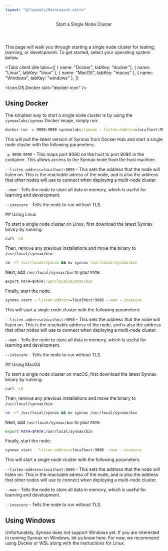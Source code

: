 ```yaml
---
layout: "@/layouts/MainLayout.astro"
---
```



<Header>
    <Header.Title>Start a Single Node Cluster</Header.Title>
</Header>

This page will walk you through starting a single node cluster for testing, learning, or
development. To get started, select your operating system below.

<Tabs
    client:idle
    tabs={[
        { name: "Docker", tabKey: "docker"},
        { name: "Linux", tabKey: "linux" },
        { name: "MacOS", tabKey: "macos" },
        { name: "Windows", tabKey: "windows" },
    ]}
>
<Icon.OS.Docker slot="docker-icon" />
<Fragment slot="docker">
## Using Docker

The simplest way to start a single node cluster is by using the `synnaxlabs/synnax` Docker image,
simply run:

```cmd
docker run -p 9090:9090 synnaxlabs/synnax --listen-address=localhost:9090 --mem --insecure
```

This will pull the latest version of Synnax from Docker Hub and start a single node cluster with
the following parameters:

`-p 9090:9090` - This maps port 9090 on the host to port 9090 in the container. This allows
access to the Synnax node from the host machine.

`--listen-address=localhost:9090` - This sets the address that the node will listen on. This
is the reachable adress of the node, and is also the address that other nodes will use to
connect when deploying a multi-node cluster.

`--mem` - Tells the node to store all data in memory, which is useful for learning and
development.

`--insecure` - Tells the node to run without TLS.

</Fragment>
<Icon.OS.Linux slot="linux-icon" />
<Fragment slot="linux">
## Using Linux

To start a single node cluster on Linux, first download the latest Synnax binary
by running:

```cmd
curl -LO
```

Then, remove any previous installations and move the binary to `/usr/local/synnax/bin`:

```cmd
rm -rf /usr/local/synnax && mv synnax /usr/local/synnax/bin
```

Next, add `/usr/local/synnax/bin` to your `PATH`:

```cmd
export PATH=$PATH:/usr/local/synnax/bin
```

Finally, start the node:

```cmd
synnax start --listen-address=localhost:9090 --mem --insecure
```

This will start a single node cluster with the following parameters:

`--listen-address=localhost:9090` - This sets the address that the node will listen on. This
is the reachable address of the node, and is also the address that other nodes will use to
connect when deploying a multi-node cluster.

`--mem` - Tells the node to store all data in memory, which is useful for learning and
development.

`--insecure` - Tells the node to run without TLS.

</Fragment>
<Icon.OS.MacOS slot="macos-icon" />
<Fragment slot="macos">
## Using MacOS

To start a single node cluster on macOS, first download the latest Synnax binary
by running:

```bash
curl -LO
```

Then, remove any previous installations and move the binary to `/usr/local/synnax/bin`:

```bash
rm -rf /usr/local/synnax && mv synnax /usr/local/synnax/bin
```

Next, add `/usr/local/synnax/bin` to your `PATH`:

```bash
export PATH=$PATH:/usr/local/synnax/bin
```

Finally, start the node:

```bash
synnax start --listen-address=localhost:9090 --mem --insecure
```

This will start a single node cluster with the following parameters:

`--listen-address=localhost:9090` - This sets the address that the node will listen on. This
is the reachable adress of the node, and is also the address that other nodes will use to
connect when deploying a multi-node cluster.

`--mem` - Tells the node to store all data in memory, which is useful for learning and
development.

`--insecure` - Tells the node to run without TLS.

</Fragment>
<Icon.OS.Windows slot="windows-icon" />
<Fragment slot="windows">

## Using Windows

Unfortunately, Synnax does not support Windows yet. If you are interested in running Synnax on
Windows, let us know here. For now, we recommend using Docker or WSL along with the
instructions for Linux.

</Fragment>
</Tabs>
